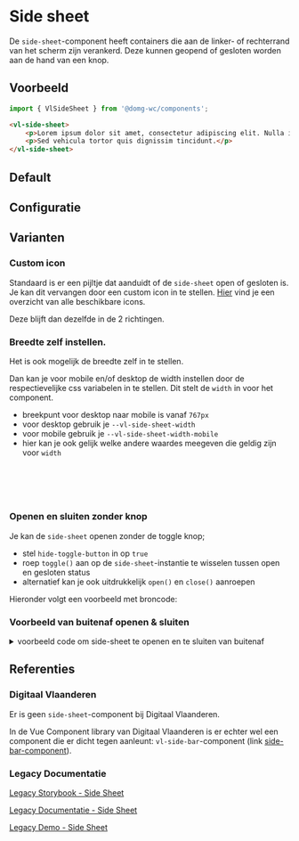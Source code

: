 
# Side sheet

<CustomDocMetaData id="components-side-sheet" />

De `side-sheet`-component heeft containers die aan de linker- of rechterrand van het scherm zijn verankerd. Deze kunnen
geopend of gesloten worden aan de hand van een knop.


## Voorbeeld

```js
import { VlSideSheet } from '@domg-wc/components';
```

```html
<vl-side-sheet>
    <p>Lorem ipsum dolor sit amet, consectetur adipiscing elit. Nulla interdum urna ante.</p>
    <p>Sed vehicula tortor quis dignissim tincidunt.</p>
</vl-side-sheet>
```


## Default

<Canvas of={VlSideSheetStories.SideSheetDefault} />


## Configuratie

<ArgTypes of={VlSideSheetStories.SideSheetDefault} />


## Varianten

### Custom icon

Standaard is er een pijltje dat aanduidt of de `side-sheet` open of gesloten is. Je kan dit vervangen door een custom
icon in te stellen. [Hier](https://overheid.vlaanderen.be/webuniversum/v3/documentation/atoms/vl-ui-icon/) vind je een
overzicht van alle beschikbare icons.

Deze blijft dan dezelfde in de 2 richtingen.

### Breedte zelf instellen.

Het is ook mogelijk de breedte zelf in te stellen.

Dan kan je voor mobile en/of desktop de width instellen door de respectievelijke css variabelen in te stellen. Dit
stelt de `width` in voor het component.
- breekpunt voor desktop naar mobile is vanaf `767px`
- voor desktop gebruik je `--vl-side-sheet-width`
- voor mobile gebruik je `--vl-side-sheet-width-mobile`
- hier kan je ook gelijk welke andere waardes meegeven die geldig zijn voor `width`

```css
:root {
    --vl-side-sheet-width: 480px; /* voor desktop */
    --vl-side-sheet-width-mobile: 100%; /* voor mobile */
}
```

### Openen en sluiten zonder knop

Je kan de `side-sheet` openen zonder de toggle knop;
- stel `hide-toggle-button` in op `true`
- roep `toggle()` aan op de `side-sheet`-instantie te wisselen tussen open en gesloten status
- alternatief kan je ook uitdrukkelijk `open()` en `close()` aanroepen

Hieronder volgt een voorbeeld met broncode:

### Voorbeeld van buitenaf openen & sluiten

<Canvas of={VlSideSheetStories.SideSheetToggle} />

<details>
    <summary>voorbeeld code om side-sheet te openen en te sluiten van buitenaf</summary>
    <Source code={sideSheetToggleImplementation} language="ts" dark={true}/>
</details>


## Referenties

### Digitaal Vlaanderen

Er is geen `side-sheet`-component bij Digitaal Vlaanderen.

In de Vue Component library van Digitaal Vlaanderen is er echter wel een component die er dicht tegen aanleunt:
`vl-side-bar`-component (link [side-bar-component](https://overheid.vlaanderen.be/webuniversum/v3/vue-documentation/?path=/story/components-vl-sidebar--sidebar-collapsible)).

### Legacy Documentatie

[Legacy Storybook - Side Sheet](https://webcomponenten.omgeving.vlaanderen.be/storybook/?path=/docs/custom-elements-vl-side-sheet--default)

[Legacy Documentatie - Side Sheet](https://webcomponenten.omgeving.vlaanderen.be/doc/VlSideSheet.html)

[Legacy Demo - Side Sheet](https://webcomponenten.omgeving.vlaanderen.be/demo/vl-side-sheet.html)
